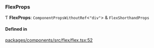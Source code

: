 ### FlexProps

Ƭ **FlexProps**: `ComponentPropsWithoutRef`\<`"div"`\> & `FlexShorthandProps`

#### Defined in

[packages/components/src/flex/flex.tsx:52](https://github.com/vtex/shoreline/blob/74b3e0b4f/packages/components/src/flex/flex.tsx#L52)
